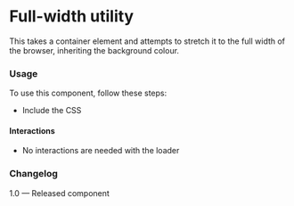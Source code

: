 
<Meta title="Components/FullWidth" component={FullWidth} />

# Full-width utility

This takes a container element and attempts to stretch it to the full width of the browser, inheriting the background colour.

<Canvas>
  <Story name="FullWidth">
      <FullWidth></FullWidth>
  </Story>
</Canvas>

### Usage

To use this component, follow these steps:

- Include the CSS

#### Interactions

- No interactions are needed with the loader

### Changelog

1.0 — Released component

